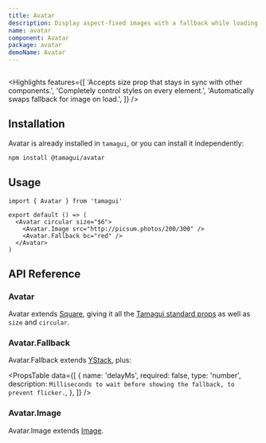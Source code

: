 ```yaml
---
title: Avatar
description: Display aspect-fixed images with a fallback while loading
name: avatar
component: Avatar
package: avatar
demoName: Avatar
---
```


<HeroContainer>
  <AvatarDemo />
</HeroContainer>

```tsx hero template=Avatar

```

<Highlights
  features={[
    'Accepts size prop that stays in sync with other components.',
    'Completely control styles on every element.',
    'Automatically swaps fallback for image on load.',
  ]}
/>

## Installation

Avatar is already installed in `tamagui`, or you can install it independently:

```bash
npm install @tamagui/avatar
```

## Usage

```tsx
import { Avatar } from 'tamagui'

export default () => (
  <Avatar circular size="$6">
    <Avatar.Image src="http://picsum.photos/200/300" />
    <Avatar.Fallback bc="red" />
  </Avatar>
)
```

## API Reference

### Avatar

Avatar extends [Square](/docs/components/shapes#shape-props), giving it all the [Tamagui standard props](/docs/intro/props) as well as `size` and `circular`.

### Avatar.Fallback

Avatar.Fallback extends [YStack](/docs/components/stacks), plus:

<PropsTable
  data={[
    {
      name: 'delayMs',
      required: false,
      type: 'number',
      description: `Milliseconds to wait before showing the fallback, to prevent flicker.`,
    },
  ]}
/>

### Avatar.Image

Avatar.Image extends [Image](/docs/components/image).

